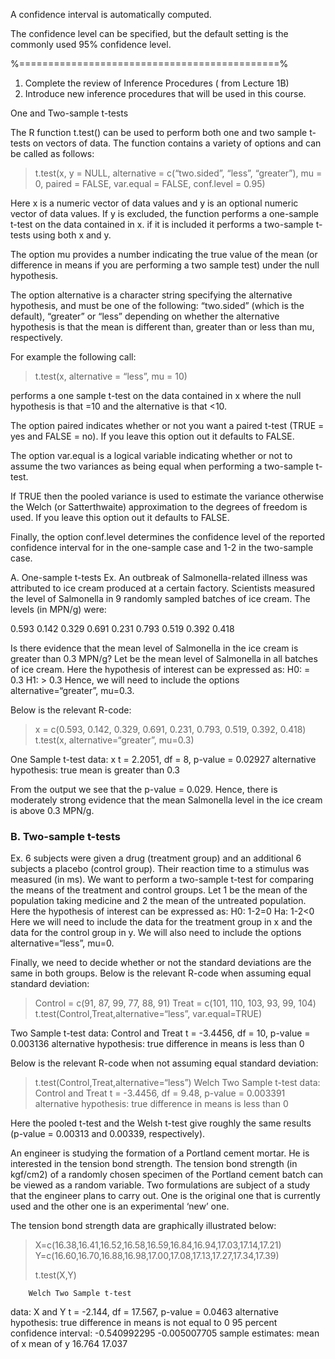 \begin{framed}
\begin{verbatim}

x= c( 166.0 ,168.9 , 164.5, 161.0, 169.0, 160.5, 166.5, 158.0, 154.6, 167.7, 167.1,

164.0, 165.5, 160.9, 170.0, 151.8, 161.7, 175.6, 157.5, 165.5)
\end{verbatim}
\end{framed}

 
A confidence interval is automatically computed.

The confidence level can be specified, but the default setting is the commonly used 95\% confidence level.

\begin{framed}
\begin{verbatim}
t.test(x,mu=161)
\end{verbatim}
\end{framed}
%=============================================%
\begin{framed}
\begin{verbatim}

t.test(x,mu=160,conf.level = 0.99)
\end{verbatim}
\end{framed} 


1) Complete the review of Inference Procedures ( from Lecture 1B)
2) Introduce new inference procedures that will be used in this course.

One and Two-sample t-tests

The R function t.test() can be used to perform both one and two sample t-tests on vectors of data.
The function contains a variety of options and can be called as follows:

> t.test(x, y = NULL, alternative = c("two.sided", "less", "greater"), mu = 0, paired = FALSE, var.equal = FALSE, conf.level = 0.95)

Here x is a numeric vector of data values and y is an optional numeric vector of data values. 
If y is excluded, the function performs a one-sample t-test on the data contained in x.
if it is included it performs a two-sample t-tests using both x and y.

The option mu provides a number indicating the true value of the mean (or difference in means if you are performing a two sample test) under the null hypothesis. 

The option alternative is a character string specifying the alternative hypothesis, and must be one of the following: "two.sided" (which is the default), "greater" or "less" depending on whether the alternative hypothesis is that the mean is different than, greater than or less than mu, respectively. 

For example the following call:


> t.test(x, alternative = "less", mu = 10)



performs a one sample t-test on the data contained in x where the null hypothesis is that =10 and the alternative is that <10.

The option paired indicates whether or not you want a paired t-test (TRUE = yes and FALSE = no). If you leave this option out it defaults to FALSE.

The option var.equal is a logical variable indicating whether or not to assume the two variances as being equal when performing a two-sample t-test. 


If TRUE then the pooled variance is used to estimate the variance otherwise the Welch (or Satterthwaite) approximation to the degrees of freedom is used. If you leave this option out it defaults to FALSE.

Finally, the option conf.level determines the confidence level of the reported confidence interval for in the one-sample case and 1-2 in the two-sample case.


A. One-sample t-tests
Ex. An outbreak of Salmonella-related illness was attributed to ice cream produced at a certain factory. Scientists measured the level of Salmonella in 9 randomly sampled batches of ice cream. The levels (in MPN/g) were:

0.593 0.142 0.329 0.691 0.231 0.793 0.519 0.392 0.418

Is there evidence that the mean level of Salmonella in the ice cream is greater than 0.3 MPN/g?
Let be the mean level of Salmonella in all batches of ice cream. Here the hypothesis of interest can be expressed as:
H0: = 0.3
H1: > 0.3
Hence, we will need to include the options alternative="greater", mu=0.3. 

Below is the relevant R-code:

> x = c(0.593, 0.142, 0.329, 0.691, 0.231, 0.793, 0.519, 0.392, 0.418)
> t.test(x, alternative="greater", mu=0.3)


One Sample t-test
data: x
t = 2.2051, df = 8, p-value = 0.02927
alternative hypothesis: true mean is greater than 0.3




From the output we see that the p-value = 0.029. Hence, there is moderately strong evidence that the mean Salmonella level in the ice cream is above 0.3 MPN/g.





### B. Two-sample t-tests
Ex. 6 subjects were given a drug (treatment group) and an additional 6 subjects a placebo (control group). Their reaction time to a stimulus was measured (in ms). We want to perform a two-sample t-test for comparing the means of the treatment and control groups.
Let 1 be the mean of the population taking medicine and 2 the mean of the untreated population. Here the hypothesis of interest can be expressed as:
H0: 1-2=0
Ha: 1-2<0
Here we will need to include the data for the treatment group in x and the data for the control group in y. We will also need to include the options alternative="less", mu=0.

Finally, we need to decide whether or not the standard deviations are the same in both groups.
Below is the relevant R-code when assuming equal standard deviation:

> Control = c(91, 87, 99, 77, 88, 91)
> Treat = c(101, 110, 103, 93, 99, 104)
> t.test(Control,Treat,alternative="less", var.equal=TRUE)


Two Sample t-test
data: Control and Treat
t = -3.4456, df = 10, p-value = 0.003136
alternative hypothesis: true difference in means is less than 0


Below is the relevant R-code when not assuming equal standard deviation:

> t.test(Control,Treat,alternative="less")
Welch Two Sample t-test
data: Control and Treat
t = -3.4456, df = 9.48, p-value = 0.003391
alternative hypothesis: true difference in means is less than 0


Here the pooled t-test and the Welsh t-test give roughly the same results (p-value = 0.00313 and 0.00339, respectively).





An engineer is studying the formation of a Portland cement mortar. He is interested
in the tension bond strength. The tension bond strength (in kgf/cm2) of a randomly chosen specimen of the Portland cement batch can be viewed as a random variable. Two formulations are subject of a study that the engineer plans to carry out. One is the original one that is currently used and the other one is an experimental 'new' one. 

The tension bond strength data are graphically illustrated below:


> X=c(16.38,16.41,16.52,16.58,16.59,16.84,16.94,17.03,17.14,17.21)
> Y=c(16.60,16.70,16.88,16.98,17.00,17.08,17.13,17.27,17.34,17.39)
> 
> t.test(X,Y)

        Welch Two Sample t-test

data:  X and Y 
t = -2.144, df = 17.567, p-value = 0.0463
alternative hypothesis: true difference in means is not equal to 0 
95 percent confidence interval:
 -0.540992295 -0.005007705 
sample estimates:
mean of x mean of y 
   16.764    17.037 


